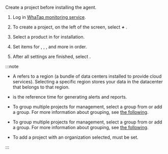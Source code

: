 Create a project before installing the agent.

1.  Log in [WhaTap monitoring service](https://service.whatap.io).

2.  To create a project, on the left of the screen, select **_+_** <cmdname sid='project_add_btn' className='uitext'/>.

3.  Select a product in <cmdname sid="TTL07073" className="uitext" /> for installation.

4.  Set items for <cmdname sid="project_name" className="uitext" />, <cmdname sid="data_server_region" className="uitext" />, <cmdname sid="project_time_zone" className="uitext" />, and more in order.

    <Xclude product='amazon-cloudwatch,amazon-ecs,azure,ncloud,oracle-cloud'>
    <ImgLang img='create-project-v2.png' desc=''/>
    </Xclude>

    <InDoc product='amazon-cloudwatch,amazon-ecs,azure,ncloud,oracle-cloud'>
    <ImgLang img='create-project-v2-cloud.png' desc=''/>
    </InDoc>

5.  After all settings are finished, select <cmdname sid="creating_a_project" className="uitext" />.

:::note

-   A <cmdname sid="data_server_region" className="uitext" /> refers to a region (a bundle of data centers installed to provide cloud services). Selecting a specific region stores your data in the datacenter that belongs to that region.

-   <cmdname sid="project_time_zone" className="uitext" /> is the reference time for generating alerts and reports.

<InDoc product='quick-guide'>

-   To group multiple projects for management, select a group from <cmdname sid="project_groups" className="uitext" /> or add a group. For more information about grouping, see [the following](project/group).

</InDoc>

<Xclude product='quick-guide'>

-   To group multiple projects for management, select a group from <cmdname sid="project_groups" className="uitext" /> or add a group. For more information about grouping, see [the following](../project/group).

</Xclude>

-   To add a project with an organization selected, <cmdname sid="group_of_organization" className="uitext" /> must be set.

:::
